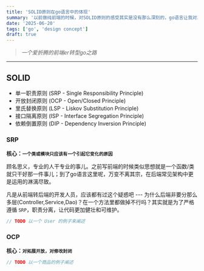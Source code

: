 ```yaml
---
title: 'SOLID原则在go语言中的体现'
summary: '以前做纯前端的时候，对SOLID原则的感受其实是没有那么深刻的，go语言让我对其进行了彻底的感悟🍺'
date: '2025-06-20'
tags: ['go', 'design concept']
draft: true
---
```


> _一个爱折腾的前端er转型go之路_

---

## SOLID

- 单一职责原则 (SRP - Single Responsibility Principle)
- 开放封闭原则 (OCP - Open/Closed Principle)
- 里氏替换原则 (LSP - Liskov Substitution Principle)
- 接口隔离原则 (ISP - Interface Segregation Principle)
- 依赖倒置原则 (DIP - Dependency Inversion Principle)

### SRP

**核心：`一个类或模块只应该有一个引起它变化的原因`**

顾名思义，专业的人干专业的事儿。之前写前端的时候类似思想就是一个函数/类就只干好那一件事儿；到了go语言这里呢，万变不离其宗，在后端常见架构中更是运用的淋漓尽致。

凡是从前端转后端的开发人员，应该都有过这个疑惑吧 --- 为什么后端非要分那么多层(Controller,Service,Dao)？在一个方法里都做掉不行吗？其实就是为了严格遵循 `SRP`，职责分离，让代码更加健壮和可维护。

```go
// TODO 以一个 User 的例子来阐述
```

### OCP

**核心：`对拓展开放，对修改封闭`**

```go
// TODO 以一个商品的例子阐述
```
